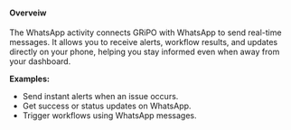 #### <b>Overveiw</b>
The WhatsApp activity connects GRiPO with WhatsApp to send real-time messages. It allows you to receive alerts, workflow results, and updates directly on your phone, helping you stay informed even when away from your dashboard.

<b>Examples:</b>

* Send instant alerts when an issue occurs.
* Get success or status updates on WhatsApp.
* Trigger workflows using WhatsApp messages.